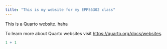 ```yaml
---
title: "This is my website for my EPPS6302 class"
---
```


This is a Quarto website. haha

To learn more about Quarto websites visit <https://quarto.org/docs/websites>.

```r
1 + 1
```
